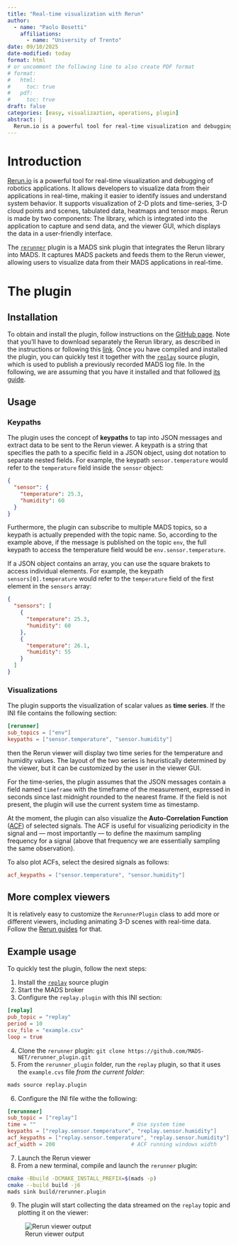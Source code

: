 ```yaml
---
title: "Real-time visualization with Rerun"
author:
  - name: "Paolo Bosetti"
    affiliations: 
      - name: "University of Trento"
date: 09/10/2025
date-modified: today
format: html
# or uncomment the following line to also create PDF format
# format: 
#   html:
#     toc: true
#   pdf:
#     toc: true
draft: false
categories: [easy, visualizaztion, operations, plugin]
abstract: |
  Rerun.io is a powerful tool for real-time visualization and debugging of robotics applications. This guide introduces the rerunner plugin, which allows to capture MADS packets and feed them to the rerun viewer to get real-time plots of signals.
---
```


# Introduction

[Rerun.io](https://rerun.io/) is a powerful tool for real-time visualization and debugging of robotics applications. It allows developers to visualize data from their applications in real-time, making it easier to identify issues and understand system behavior. It supports visualization of 2-D plots and time-series, 3-D cloud points and scenes, tabulated data, heatmaps and tensor maps. Rerun is made by two components: The library, which is integrated into the application to capture and send data, and the viewer GUI, which displays the data in a user-friendly interface.

The [`rerunner`](https://github.com/MADS-NET/rerunner_plugin) plugin is a MADS sink plugin that integrates the Rerun library into MADS. It captures MADS packets and feeds them to the Rerun viewer, allowing users to visualize data from their MADS applications in real-time.

# The plugin

## Installation

To obtain and install the plugin, follow instructions on the [GitHub page](https://github.com/MADS-NET/rerunner_plugin). Note that you'll have to download separately the Rerun library, as described in the instructions or following this [link](https://rerun.io/docs/getting-started/installing-viewer#installing-the-viewer). Once you have compiled and installed the plugin, you can quickly test it together with the [`replay`](https://github.com/MADS-NET/replay_plugin) source plugin, which is used to publish a previously recorded MADS log file. In the following, we are assuming that you have it installed and that followed [its guide](replay.html).


## Usage

### Keypaths

The plugin uses the concept of **keypaths** to tap into JSON messages and extract data to be sent to the Rerun viewer. A keypath is a string that specifies the path to a specific field in a JSON object, using dot notation to separate nested fields. For example, the keypath `sensor.temperature` would refer to the `temperature` field inside the `sensor` object:

```json
{
  "sensor": {
    "temperature": 25.3,
    "humidity": 60
  }
}
```

Furthermore, the plugin can subscribe to multiple MADS topics, so a keypath is actually prepended with the topic name. So, according to the example above, if the message is published on the topic `env`, the full keypath to access the temperature field would be `env.sensor.temperature`.

If a JSON object contains an array, you can use the square brakets to access individual elements. For example, the keypath `sensors[0].temperature` would refer to the `temperature` field of the first element in the `sensors` array:

```json
{
  "sensors": [
    {
      "temperature": 25.3,
      "humidity": 60
    },
    {
      "temperature": 26.1,
      "humidity": 55
    }
  ]
}
```

### Visualizations

The plugin supports the visualization of scalar values as **time series**. If the INI file contains the following section:

```toml
[rerunner]
sub_topics = ["env"]
keypaths = ["sensor.temperature", "sensor.humidity"]
```

then the Rerun viewer will display two time series for the temperature and humidity values. The layout of the two series is heuristically determined by the viewer, but it can be customized by the user in the viewer GUI.

For the time-series, the plugin assumes that the JSON messages contain a field named `timeframe` with the timeframe of the measurement, expressed in seconds since last midnight rounded to the nearest frame. If the field is not present, the plugin will use the current system time as timestamp.

At the moment, the plugin can also visualize the **Auto-Correlation Function** ([ACF](https://en.wikipedia.org/wiki/Autocorrelation)) of selected signals. The ACF is useful for visualizing periodicity in the signal and --- most importantly --- to define the maximum sampling frequency for a signal (above that frequency we are essentially sampling the same observation).

To also plot ACFs, select the desired signals as follows:

```toml
acf_keypaths = ["sensor.temperature", "sensor.humidity"]
```

::: callout-tip
# More complex viewers
It is relatively easy to customize the `RerunnerPlugin` class to add more or different viewers, including animating 3-D scenes with real-time data. Follow the [Rerun guides](https://rerun.io/docs) for that.
:::

## Example usage

To quickly test the plugin, follow the next steps:

1. Install the [`replay`](https://github.com/MADS-NET/replay_plugin) source plugin
2. Start the MADS broker
3. Configure the `replay.plugin` with this INI section:

```toml
[replay]
pub_topic = "replay"
period = 10
csv_file = "example.csv"
loop = true
```

4. Clone the `rerunner` plugin: `git clone https://github.com/MADS-NET/rerunner_plugin.git`
5. From the `rerunner_plugin` folder, run the `replay` plugin, so that it uses the `example.cvs` file *from the current folder*:

```sh
mads source replay.plugin
```

6. Configure the INI file withe the following:

```toml
[rerunnner]
sub_topic = ["replay"]
time = ""                              # Use system time
keypaths = ["replay.sensor.temperature", "replay.sensor.humidity"]
acf_keypaths = ["replay.sensor.temperature", "replay.sensor.humidity"]
acf_width = 200                        # ACF running windows width
```

7. Launch the Rerun viewer
8. From a new terminal, compile and launch the `rerunner` plugin:

```sh
cmake -Bbuild -DCMAKE_INSTALL_PREFIX=$(mads -p)
cmake --build build -j6
mads sink build/rerunner.plugin
```

9. The plugin will start collecting the data streamed on the `replay` topic and plotting it on the viewer:

![Rerun viewer output](images/rerun.png)